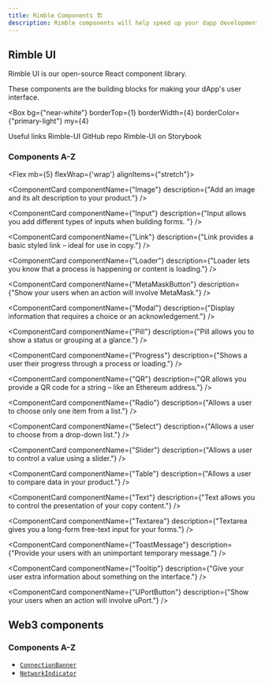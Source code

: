 ```yaml
---
title: Rimble Components 🏗
description: Rimble components will help speed up your dapp development and provide research-based UX to improve engagement.
---
```



## Rimble UI

Rimble UI is our open-source React component library.

These components are the building blocks for making your dApp's user interface.

<Box
  bg={"near-white"}
  borderTop={1}
  borderWidth={4}
  borderColor={"primary-light"}
  my={4}
>
  <Flex alignItems="center" mb={3} pt={3}>
    <Icon color={"mid-gray"} name="Info" mr={2} ml={3} size="20px" />
    <Text caps color="mid-gray" fontSize={1} fontWeight="bold" mr={3}>
      Useful links
    </Text>
  </Flex>
  <Link
    title="Get the code at GitHub"
    target="_blank"
    href="https://github.com/ConsenSys/rimble-ui"
  >
    <Flex
      borderLeft={1}
      borderRight={1}
      borderColor={"light-gray"}
      alignItems="center"
      p={3}
      bg={"white"}
    >
      Rimble-UI GitHub repo
      <Icon name="Launch" ml={2} size="14px" />
    </Flex>
  </Link>
  <Link
    title="View the rimble-ui components in Storybook"
    target="_blank"
    href="https://rimble-ui-storybook.netlify.com/"
  >
    <Flex
      border={1}
      borderColor={"light-gray"}
      alignItems="center"
      p={3}
      bg={"white"}
    >
      Rimble-UI on Storybook
      <Icon name="Launch" ml={2} size="14px" />
    </Flex>
  </Link>
</Box>

### Components A-Z

<Flex mb={5} flexWrap={'wrap'} alignItems={"stretch"}>

<ComponentCard
  componentName="Avatar"
  description="Images that represent things – like currencies – in your product."
/>

<ComponentCard
  componentName="Blockie"
  description="Identicons for representing Ethereum addresses."
/>

<ComponentCard
  componentName="Box"
  description="A responsive component for box-model layouts."
/>

<ComponentCard
  componentName="Button"
  description="Allows a user to take an action or make a choice."
/>

<ComponentCard
  componentName="Card"
  description="Creates a Box layout for content and actions about a specific subject."
/>

<ComponentCard
  componentName="Checkbox"
  description="Allows a user to choose one or more items from a list."
/>

<ComponentCard
  componentName="EthAddress"
  description="Allows a user to quickly view, copy and scan an Ethereum address."
/>

<ComponentCard
  componentName="Field"
  description="A quick way to add a label to your form inputs."
/>

<ComponentCard
  componentName="Flash"
  description="A way to deliver messages to your user without blocking them."
/>

<ComponentCard
  componentName="Flex"
  description="For arranging content in columns or rows and making responsive layouts."
/>

<ComponentCard
  componentName="Form"
  description="Gives your inputs validation styles and feedback messages."
/>

<ComponentCard
  componentName="Heading"
  description="Give pages or page areas titles that introduce the content below."
/>

<ComponentCard
  componentName="Icon"
  description="Add Material Design icons to your interface using Rimble."
/>

<ComponentCard
  componentName={"Image"}
  description={"Add an image and its alt description to your product."}
/>

<ComponentCard
  componentName={"Input"}
  description={"Input allows you add different types of inputs when building forms. "}
/>

<ComponentCard
  componentName={"Link"}
  description={"Link provides a basic styled link – ideal for use in copy."}
/>

<ComponentCard
  componentName={"Loader"}
  description={"Loader lets you know that a process is happening or content is loading."}
/>

<ComponentCard
  componentName={"MetaMaskButton"}
  description={"Show your users when an action will involve MetaMask."}
/>

<ComponentCard
  componentName={"Modal"}
  description={"Display information that requires a choice or an acknowledgement."}
/>

<ComponentCard
  componentName={"Pill"}
  description={"Pill allows you to show a status or grouping at a glance."}
/>

<ComponentCard
  componentName={"Progress"}
  description={"Shows a user their progress through a process or loading."}
/>

<ComponentCard
  componentName={"QR"}
  description={"QR allows you provide a QR code for a string – like an Ethereum address."}
/>

<ComponentCard
  componentName={"Radio"}
  description={"Allows a user to choose only one item from a list."}
/>

<ComponentCard
  componentName={"Select"}
  description={"Allows a user to choose from a drop-down list."}
/>

<ComponentCard
  componentName={"Slider"}
  description={"Allows a user to control a value using a slider."}
/>

<ComponentCard
  componentName={"Table"}
  description={"Allows a user to compare data in your product."}
/>

<ComponentCard
  componentName={"Text"}
  description={"Text allows you to control the presentation of your copy content."}
/>

<ComponentCard
  componentName={"Textarea"}
  description={"Textarea gives you a long-form free-text input for your forms."}
/>

<ComponentCard
  componentName={"ToastMessage"}
  description={"Provide your users with an unimportant temporary message."}
/>

<ComponentCard
  componentName={"Tooltip"}
  description={"Give your user extra information about something on the interface."}
/>

<ComponentCard
  componentName={"UPortButton"}
  description={"Show your users when an action will involve uPort."}
/>


</Flex>

## Web3 components

### Components A-Z

- [`ConnectionBanner`](/components/web3-components/ConnectionBanner)
- [`NetworkIndicator`](/components/web3-components/NetworkIndicator)
